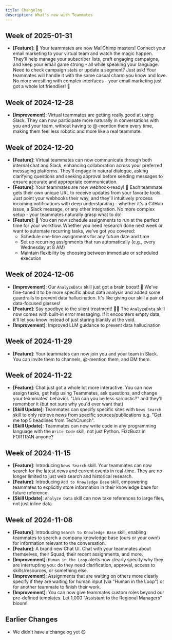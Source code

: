 ```yaml
---
title: Changelog
description: What's new with Teammates
---
```


## Week of 2025-01-31

- **[Feature]**: 📧 Your teammates are now MailChimp masters! Connect your email marketing to your virtual team and watch the magic happen. They'll help manage your subscriber lists, craft engaging campaigns, and keep your email game strong - all while speaking your language. Need to check campaign stats or update a segment? Just ask! Your teammates will handle it with the same casual charm you know and love. No more wrestling with complex interfaces - your email marketing just got a whole lot friendlier! 🎯

## Week of 2024-12-28

- **[Improvement]**: Virtual teammates are getting really good at using Slack. They can now participate more naturally in conversations with you and your team, without having to @-mention them every time, making them feel less robotic and more like a real teammate.

## Week of 2024-12-20

- **[Feature]**: Virtual teammates can now communicate through both internal chat and Slack, enhancing collaboration across your preferred messaging platforms. They'll engage in natural dialogue, asking clarifying questions and seeking approval before sending messages to ensure accurate and appropriate communication.
- **[Feature]**: Your teammates are now webhook-ready! 🎯 Each teammate gets their own unique URL to receive updates from your favorite tools. Just point your webhooks their way, and they'll intuitively process incoming notifications with deep understanding - whether it's a GitHub issue, a Slack message, or any other integration. No more complex setup - your teammates naturally grasp what to do!
- **[Feature]**: 📅 You can now schedule assignments to run at the perfect time for your workflow. Whether you need research done next week or want to automate recurring tasks, we've got you covered:
  - Schedule one-time assignments for any future date and time
  - Set up recurring assignments that run automatically (e.g., every Wednesday at 8 AM)
  - Maintain flexibility by choosing between immediate or scheduled execution

## Week of 2024-12-06
- **[Improvement]**: Our `AnalyzeData` skill just got a brain boost! 🧠 We've fine-tuned it to be more specific about data analysis and added some guardrails to prevent data hallucination. It's like giving our skill a pair of data-focused glasses!
- **[Feature]**: Say goodbye to the silent treatment! 🙅‍♂️ The `AnalyzeData` skill now comes with built-in error messaging. If it encounters empty data, it'll let you know instead of just staring blankly at the void.
- **[Improvement]**: Improved LLM guidance to prevent data hallucination

## Week of 2024-11-29
- **[Feature]**: Your teammates can now join you and your team in Slack. You can invite them to channels, @-mention them, and DM them.

## Week of 2024-11-22
- **[Feature]**: Chat just got a whole lot more interactive. You can now assign tasks, get help using Teammates, ask questions, and change your teammates' behavior. "Um can you be less sarcastic?" and they'll remember it (but not sure why you'd ever want that)
- **[Skill Update]**: Teammates can specify specific sites with `News Search` skill to only retrieve news from specific sources/publications e.g. "Get me top 5 headlines from TechCrunch".
- **[Skill Update]**: Teammates can now write code in any programming language with the `Write Code` skill, not just Python. FizzBuzz in FORTRAN anyone?

## Week of 2024-11-15
- **[Feature]**: Introducing `News Search` skill. Your teammates can now search for the latest news and current events in real-time. They are no longer limited to just web search and historical research.
- **[Feature]**: Introducing `Add to Knowledge Base` skill, empowering teammates to explicitly store information in their knowledge base for future reference.
- **[Skill Update]**: `Analyze Data` skill can now take references to large files, not just inline data.

## Week of 2024-11-08
- **[Feature]**: Introducing `Search to Knowledge Base` skill, enabling teammates to search a company knowledge base (ours or your own!) for information relevant to the conversation.
- **[Feature]**: A brand new Chat UI. Chat with your teammates about themselves, their Squad, their recent assignments, and more.
- **[Improvement]**: `Human in the Loop` alerts now clearly specify why they are interrupting you: do they need clarification, approval, access to skills/resources, or something else.
- **[Improvement]**: Assignments that are waiting on others more clearly specify if they are waiting for human input (via "Human in the Loop") or for another teammate to finish their work.
- **[Improvement]**: You can now give teammates custom roles beyond our pre-defined templates. Let 1,000 "Assistant to the Regional Managers" bloom!

## Earlier Changes
- We didn't have a changelog yet 😉